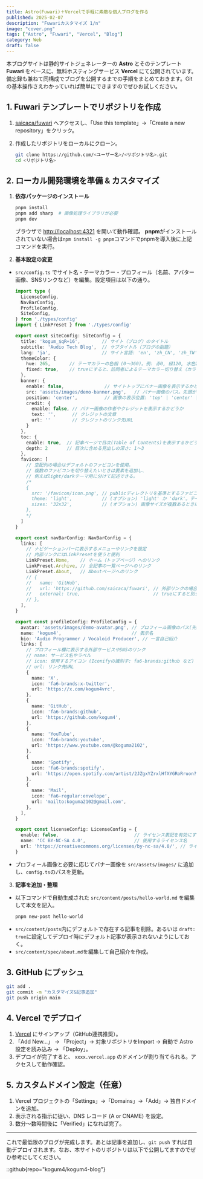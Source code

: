 ```yaml
---
title: Astro(Fuwari)＋Vercelで手軽に素敵な個人ブログを作る
published: 2025-02-07
description: "Fuwariカスタマイズ 1/n"
image: "cover.png"
tags: ["Astro", "Fuwari", "Vercel", "Blog"]
category: Web
draft: false
---
```


本ブログサイトは静的サイトジェネレーターの **Astro** とそのテンプレート **Fuwari** をベースに、無料ホスティングサービス **Vercel** にて公開されています。備忘録も兼ねて同構成でブログを公開するまでの手順をまとめておきます。Gitの基本操作さえわかっていれば簡単にできますのでぜひお試しください。

## 1. Fuwari テンプレートでリポジトリを作成

1. [saicaca/fuwari](https://github.com/saicaca/fuwari) へアクセスし、「Use this template」→「Create a new repository」をクリック。

2. 作成したリポジトリをローカルにクローン。
   ```bash
   git clone https://github.com/<ユーザー名>/<リポジトリ名>.git
   cd <リポジトリ名>
   ```

## 2. ローカル開発環境を準備 & カスタマイズ

1. **依存パッケージのインストール**  
   ```bash
   pnpm install
   pnpm add sharp  # 画像処理ライブラリが必要
   pnpm dev
   ```
   ブラウザで [http://localhost:4321](http://localhost:4321) を開いて動作確認。 **pnpm**がインストールされていない場合は`npm install -g pnpm`コマンドでpnpmを導入後に上記コマンドを実行。

2. **基本設定の変更**  
  - `src/config.ts` でサイト名・テーマカラー・プロフィール（名前、アバター画像、SNSリンクなど）を編集。設定項目は以下の通り。 

    ```typescript
    import type {
      LicenseConfig,
      NavBarConfig,
      ProfileConfig,
      SiteConfig,
    } from './types/config'
    import { LinkPreset } from './types/config'

    export const siteConfig: SiteConfig = {
      title: 'kogum_$qR+16',        // サイト（ブログ）のタイトル
      subtitle: 'Audio Tech Blog',  // サブタイトル（ブログの副題）
      lang: 'ja',                   // サイト言語: 'en', 'zh_CN', 'zh_TW', 'ja', 'ko', 'es', 'th' など
      themeColor: {
        hue: 265,       // テーマカラーの色相 (0〜360)。例: 赤0, 緑120, 水色200, ピンク345 等
        fixed: true,    // trueにすると、訪問者によるテーマカラー切り替え（カラーピッカー）を隠す
      },
      banner: {
        enable: false,               // サイトトップにバナー画像を表示するかどうか
        src: 'assets/images/demo-banner.png',   // バナー画像のパス。先頭が'/'ならpublic直下、そうでなければsrc/assets内
        position: 'center',          // 画像の表示位置: 'top' | 'center' | 'bottom'
        credit: {
          enable: false, // バナー画像の作者やクレジットを表示するかどうか
          text: '',      // クレジットの文章
          url: ''        // クレジットのリンク先URL
        }
      },
      toc: {
        enable: true,  // 記事ページで目次(Table of Contents)を表示するかどうか
        depth: 2       // 目次に含める見出しの深さ: 1〜3
      },
      favicon: [
        // 空配列の場合はデフォルトのファビコンを使用。
        // 複数のファビコンを切り替えたいときは要素を追加し、
        // 例えばlight/darkテーマ用に分けて記述できる。
        /*
        {
          src: '/favicon/icon.png', // publicディレクトリを基準とするファビコンのパス
          theme: 'light',           // (オプション) 'light' か 'dark'。テーマ別ファビコンがある場合に設定
          sizes: '32x32',           // (オプション) 画像サイズが複数あるときに指定
        },
        */
      ]
    }

    export const navBarConfig: NavBarConfig = {
      links: [
        // ナビゲーションバーに表示するメニューやリンクを設定
        // 内部リンクにはLinkPresetを使うと便利
        LinkPreset.Home,    // ホーム（トップページ）へのリンク
        LinkPreset.Archive, // 全記事の一覧ページへのリンク
        LinkPreset.About,   // Aboutページへのリンク
        // {
        //   name: 'GitHub',
        //   url: 'https://github.com/saicaca/fuwari', // 外部リンクの場合
        //   external: true,                           // trueにすると別タブで開き、外部リンクアイコンを表示
        // },
      ],
    }

    export const profileConfig: ProfileConfig = {
      avatar: 'assets/images/demo-avatar.png', // プロフィール画像のパス(先頭'/'なしはsrc/assets/images基準)
      name: 'kogum4',                          // 表示名
      bio: 'Audio Programmer / Vocaloid Producer', // 一言自己紹介
      links: [
        // プロフィール欄に表示する外部サービスやSNSのリンク
        // name: サービス名やラベル
        // icon: 使用するアイコン (Iconifyの識別子: fa6-brands:github など)
        // url: リンク先URL
        {
          name: 'X',
          icon: 'fa6-brands:x-twitter',
          url: 'https://x.com/kogum4vrc',
        },
        {
          name: 'GitHub',
          icon: 'fa6-brands:github',
          url: 'https://github.com/kogum4',
        },
        {
          name: 'YouTube',
          icon: 'fa6-brands:youtube',
          url: 'https://www.youtube.com/@koguma2102',
        },
        {
          name: 'Spotify',
          icon: 'fa6-brands:spotify',
          url: 'https://open.spotify.com/artist/2JZgxYZrxlHfXYGRoRruon?si=skWqYMu0TAioPRpnmwMzFA',
        },
        {
          name: 'Mail',
          icon: 'fa6-regular:envelope',
          url: 'mailto:koguma2102@gmail.com',
        },
      ],
    }

    export const licenseConfig: LicenseConfig = {
      enable: false,                            // ライセンス表記を有効にするかどうか
      name: 'CC BY-NC-SA 4.0',                  // 使用するライセンス名
      url: 'https://creativecommons.org/licenses/by-nc-sa/4.0/', // ライセンスURL
    }
    ```

   - プロフィール画像と必要に応じてバナー画像を `src/assets/images/` に追加し、`config.ts`のパスを更新。

3. **記事を追加・整理**  
  - 以下コマンドで自動生成された `src/content/posts/hello-world.md` を編集して本文を記入。
    ```bash
    pnpm new-post hello-world
    ```
  - `src/content/posts`内にデフォルトで存在する記事を削除。あるいは `draft: true`に設定してデプロイ時にデフォルト記事が表示されないようにしておく。
  - `src/content/spec/about.md`を編集して自己紹介を作成。

## 3. GitHub にプッシュ

```bash
git add .
git commit -m "カスタマイズ&記事追加"
git push origin main
```

## 4. Vercel でデプロイ

1. [Vercel](https://vercel.com/) にサインアップ（GitHub連携推奨）。  
2. 「Add New...」 → 「Project」→ 対象リポジトリをImport → 自動で Astro 設定を読み込み → 「Deploy」。  
3. デプロイが完了すると、 `xxxx.vercel.app` のドメインが割り当てられる。アクセスして動作確認。

## 5. カスタムドメイン設定（任意）

1. Vercel プロジェクトの「Settings」→「Domains」→「Add」→ 独自ドメインを追加。  
2. 表示される指示に従い、DNS レコード (A or CNAME) を設定。  
3. 数分～数時間後に「Verified」になれば完了。
---
これで最低限のブログが完成します。あとは記事を追加し、`git push` すれば自動デプロイされます。なお、本サイトのリポジトリは以下で公開してますのでぜひ参考にしてください。

::github{repo="kogum4/kogum4-blog"}